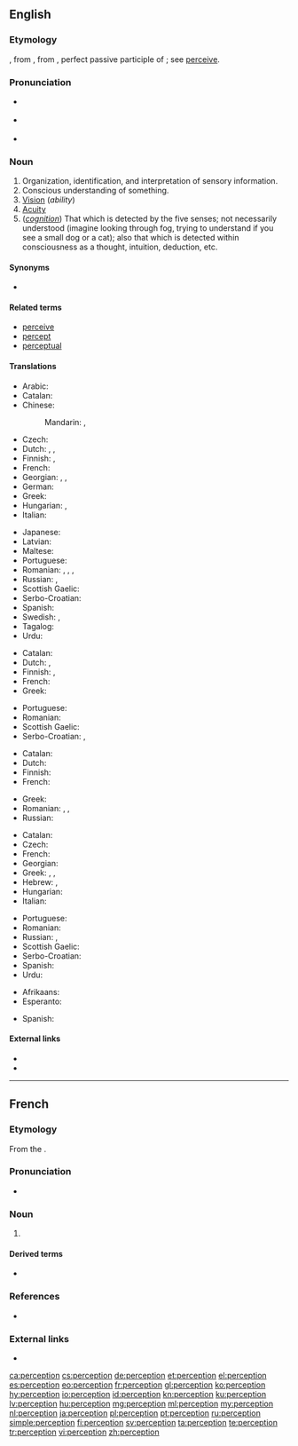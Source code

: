 ==English==
{{wikipedia}}

===Etymology===
{{borrowing|fr|perception|lang=en}}, from {{etyl|la|en}} {{m|la|perceptiō||a receiving or collecting, perception, comprehension}}, from {{m|la|perceptus||perceived, observed}}, perfect passive participle of {{m|la|percipiō||I perceive, observe}}; see [[perceive]].

===Pronunciation===
* {{a|UK}} {{IPA|/pəˈsɛpʃ(ə)n/|lang=en}}
* {{a|US}} {{IPA|/pɚˈsɛpʃ(ə)n/|lang=en}}
* {{audio|en-us-perception.ogg|Audio (US)|lang=en}}

===Noun===
{{en-noun}}

# Organization, identification, and interpretation of sensory information.
# Conscious understanding of something.
# [[vision|Vision]] (''ability'')
# [[acuity|Acuity]]
# (''[[cognition]]'') That which is detected by the five senses; not necessarily understood (imagine looking through fog, trying to understand if you see a small dog or a cat); also that which is detected within consciousness as a thought, intuition, deduction, etc.

====Synonyms====
* {{l|en|ken}}

====Related terms====
* [[perceive]]
* [[percept]]
* [[perceptual]]

====Translations====
{{trans-top|conscious understanding of something}}
* Arabic: {{t|ar|اِدْرََاك حَسِّيّ|m}}
* Catalan: {{t+|ca|percepció|f}}
* Chinese:
*: Mandarin: {{t|cmn|知覺|sc=Hani}}, {{t+|cmn|知觉|tr=zhījué|sc=Hani}}
* Czech: {{t+|cs|vnímání|n}}
* Dutch: {{t+|nl|perceptie|f}}, {{t+|nl|gewaarwording|f}}, {{t+|nl|waarneming|f}}
* Finnish: {{t|fi|havainnointi}}, {{t|fi|havaintokyky}}
* French: {{t+|fr|perception|f}}
* Georgian: {{t|ka|აღქმა}}, {{t|ka|შეცნობა}}, {{t|ka|შემეცნება}}
* German: {{t+|de|Wahrnehmung|f}}
* Greek: {{t+|el|αντίληψη|f}}
* Hungarian: {{t+|hu|felfogás}}, {{t+|hu|megértés}}
* Italian: {{t+|it|percezione|f}}
{{trans-mid}}
* Japanese: {{t+|ja|知覚|tr=ちかく, chikaku|sc=Jpan}}
* Latvian: {{t+|lv|uztvere|f}}
* Maltese: {{t|mt|perċezzjoni|f}}
* Portuguese: {{t+|pt|percepção|f}}
* Romanian: {{t+|ro|percepție}}, {{t+|ro|percepere}}, {{t+|ro|discernere}}, {{t+|ro|discernământ}}
* Russian: {{t+|ru|восприя́тие|n}}, {{t+|ru|перце́пция|f}}
* Scottish Gaelic: {{t|gd|toirt fa-near|f}}
* Serbo-Croatian: {{t+|sh|percèpcija|f}}
* Spanish: {{t+|es|percepción|f}}
* Swedish: {{t+|sv|uppfattning|c}}, {{t+|sv|förnimmelse|c}}
* Tagalog: {{t|tl|watas}}
* Urdu: {{t|ur|حسی ادراک|m}}
{{trans-bottom}}

{{trans-top|vision}}
* Catalan: {{t+|ca|percepció|f}}
* Dutch: {{t+|nl|zicht|n}}, {{t+|nl|waarneming|f}}
* Finnish: {{t+|fi|aistimus}}, {{t+|fi|havainto}}
* French: {{t+|fr|perception|f}}
* Greek: {{t+|el|όραση|f}}
{{trans-mid}}
* Portuguese: {{t+|pt|percepção|f}}
* Romanian: {{t+|ro|percepție}}
* Scottish Gaelic: {{t|gd|toirt fa-near|f}}
* Serbo-Croatian: {{t+|sh|percèpcija|f}}, {{t+|sh|vȋd|m}}
{{trans-bottom}}

{{trans-top|acuity}}
* Catalan: {{t+|ca|percepció|f}}
* Dutch: {{t|nl|scherpzinnigheid}}
* Finnish: {{t+|fi|havainto}}
* French: {{t+|fr|perception|f}}
{{trans-mid}}
* Greek: {{t+|el|αντίληψη|f}}
* Romanian: {{t+|ro|discernere}}, {{t+|ro|percepere}}, {{t+|ro|sesizare}}
* Russian: {{t+|ru|восприя́тие|n}}
{{trans-bottom}}

{{trans-top|that which is detected by the five senses}}
* Catalan: {{t+|ca|percepció|f}}
* Czech: {{t+|cs|vjem|m}}
* French: {{t+|fr|perception|f}}
* Georgian: {{t|ka|აღქმა}}
* Greek: {{t+|el|αντίληψη|f}}, {{t+|el|διορατικότητα|f}}, {{t+|el|αίσθηση|f}}
* Hebrew: {{t|he|תפיסה|tr=tfissa}}, {{t|he|קליטה|tr=klita}}
* Hungarian: {{t+|hu|észlelés}}
* Italian: {{t+|it|percezione|f}}
{{trans-mid}}
* Portuguese: {{t+|pt|percepção|f}}
* Romanian: {{t+|ro|percepție}}
* Russian: {{t+|ru|ощуще́ние|n}}, {{t+|ru|восприя́тие|n}}
* Scottish Gaelic: {{t|gd|toirt fa-near|f}}
* Serbo-Croatian: {{t+|sh|percèpcija|f}}
* Spanish: {{t+|es|percepción}}
* Urdu: {{t|ur|حواس خمسہ کا ادراک}}
{{trans-bottom}}

{{checktrans-top}}
* Afrikaans: {{t-check|af|persepsie|f}}
* Esperanto: {{t-check|eo|percepto}}
{{trans-mid}}
* Spanish: {{t-check|es|percepción|f}}
{{trans-bottom}}

====External links====
* {{R:Webster 1913}}
* {{R:Century 1911}}

----

==French==

===Etymology===
From the {{etyl|la|fr}} {{m|la|perceptiō}}.

===Pronunciation===
* {{IPA|/pɛʁsɛpsjɔ̃/|lang=fr}}

===Noun===
{{fr-noun|f}}

# {{l|en|perception}} {{rfgloss|fr}}

====Derived terms====
* {{l|fr|petite perception}} {{qualifier|philosophy}}

===References===
* {{R:TLFi}}

===External links===
* {{pedia|lang=fr}}

[[ca:perception]]
[[cs:perception]]
[[de:perception]]
[[et:perception]]
[[el:perception]]
[[es:perception]]
[[eo:perception]]
[[fr:perception]]
[[gl:perception]]
[[ko:perception]]
[[hy:perception]]
[[io:perception]]
[[id:perception]]
[[kn:perception]]
[[ku:perception]]
[[lv:perception]]
[[hu:perception]]
[[mg:perception]]
[[ml:perception]]
[[my:perception]]
[[nl:perception]]
[[ja:perception]]
[[pl:perception]]
[[pt:perception]]
[[ru:perception]]
[[simple:perception]]
[[fi:perception]]
[[sv:perception]]
[[ta:perception]]
[[te:perception]]
[[tr:perception]]
[[vi:perception]]
[[zh:perception]]